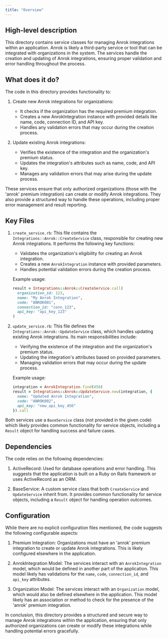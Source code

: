 ```yaml
---
title: "Overview"
---
```


## High-level description
This directory contains service classes for managing Anrok integrations within an application. Anrok is likely a third-party service or tool that can be integrated with organizations in the system. The services handle the creation and updating of Anrok integrations, ensuring proper validation and error handling throughout the process.

## What does it do?
The code in this directory provides functionality to:

1. Create new Anrok integrations for organizations:
   - It checks if the organization has the required premium integration.
   - Creates a new AnrokIntegration instance with provided details like name, code, connection ID, and API key.
   - Handles any validation errors that may occur during the creation process.

2. Update existing Anrok integrations:
   - Verifies the existence of the integration and the organization's premium status.
   - Updates the integration's attributes such as name, code, and API key.
   - Manages any validation errors that may arise during the update process.

These services ensure that only authorized organizations (those with the 'anrok' premium integration) can create or modify Anrok integrations. They also provide a structured way to handle these operations, including proper error management and result reporting.

## Key Files

1. `create_service.rb`:
   This file contains the `Integrations::Anrok::CreateService` class, responsible for creating new Anrok integrations. It performs the following key functions:
   - Validates the organization's eligibility for creating an Anrok integration.
   - Creates a new `AnrokIntegration` instance with provided parameters.
   - Handles potential validation errors during the creation process.

   Example usage:
   ```ruby
   result = Integrations::Anrok::CreateService.call(
     organization_id: 123,
     name: "My Anrok Integration",
     code: "ANROK001",
     connection_id: "conn_123",
     api_key: "api_key_123"
   )
   ```

2. `update_service.rb`:
   This file defines the `Integrations::Anrok::UpdateService` class, which handles updating existing Anrok integrations. Its main responsibilities include:
   - Verifying the existence of the integration and the organization's premium status.
   - Updating the integration's attributes based on provided parameters.
   - Managing validation errors that may occur during the update process.

   Example usage:
   ```ruby
   integration = AnrokIntegration.find(456)
   result = Integrations::Anrok::UpdateService.new(integration, {
     name: "Updated Anrok Integration",
     code: "ANROK002",
     api_key: "new_api_key_456"
   }).call
   ```

Both services use a `BaseService` class (not provided in the given code) which likely provides common functionality for service objects, including a `Result` object for handling success and failure cases.

## Dependencies
The code relies on the following dependencies:

1. ActiveRecord: Used for database operations and error handling. This suggests that the application is built on a Ruby on Rails framework or uses ActiveRecord as an ORM.

2. BaseService: A custom service class that both `CreateService` and `UpdateService` inherit from. It provides common functionality for service objects, including a `Result` object for handling operation outcomes.

## Configuration
While there are no explicit configuration files mentioned, the code suggests the following configurable aspects:

1. Premium Integration: Organizations must have an 'anrok' premium integration to create or update Anrok integrations. This is likely configured elsewhere in the application.

2. AnrokIntegration Model: The services interact with an `AnrokIntegration` model, which would be defined in another part of the application. This model likely has validations for the `name`, `code`, `connection_id`, and `api_key` attributes.

3. Organization Model: The services interact with an `Organization` model, which would also be defined elsewhere in the application. This model likely has an association or method to check for the presence of the 'anrok' premium integration.

In conclusion, this directory provides a structured and secure way to manage Anrok integrations within the application, ensuring that only authorized organizations can create or modify these integrations while handling potential errors gracefully.